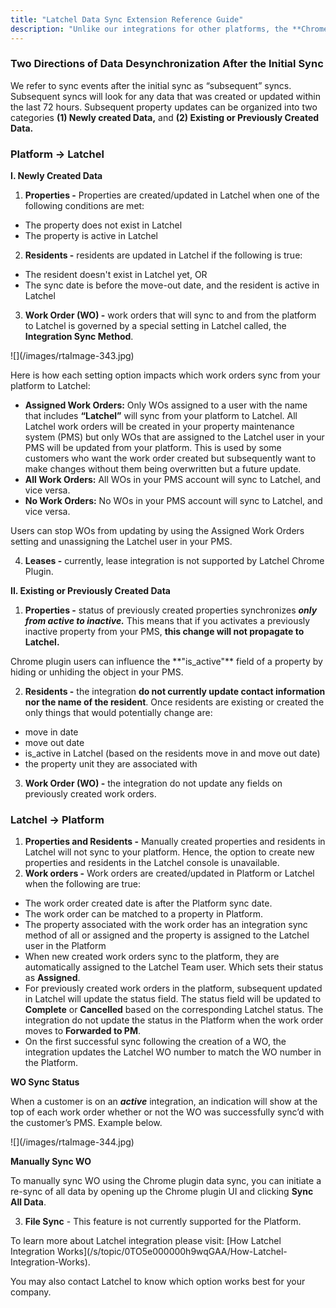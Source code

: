 ```yaml
---
title: "Latchel Data Sync Extension Reference Guide"
description: "Unlike our integrations for other platforms, the **Chrome Plugin** doesn’t have the concept of an initial sync. Therefore every sync can be considered a subsequent sync, which will look for any data that was created or updated within the last 72 hours."
---
```


### **Two Directions of Data Desynchronization After the Initial Sync**

We refer to sync events after the initial sync as “subsequent” syncs. Subsequent syncs will look for any data that was created or updated within the last 72 hours. Subsequent property updates can be organized into two categories **(1) Newly created Data,** and **(2) Existing or Previously Created Data.**

### **Platform → Latchel**

**I. Newly Created Data**

1. **Properties -** Properties are created/updated in Latchel when one of the following conditions are met:

- The property does not exist in Latchel
- The property is active in Latchel

2. **Residents -** residents are updated in Latchel if the following is true:

- The resident doesn't exist in Latchel yet, OR
- The sync date is before the move-out date, and the resident is active in Latchel

3. **Work Order (WO) -** work orders that will sync to and from the platform to Latchel is governed by a special setting in Latchel called, the **Integration Sync Method**.

<Frame>
  ![](/images/rtaImage-343.jpg)
</Frame>

Here is how each setting option impacts which work orders sync from your platform to Latchel:

- **Assigned Work Orders:** Only WOs assigned to a user with the name that includes **“Latchel”** will sync from your platform to Latchel. All Latchel work orders will be created in your property maintenance system (PMS) but only WOs that are assigned to the Latchel user in your PMS will be updated from your platform. This is used by some customers who want the work order created but subsequently want to make changes without them being overwritten but a future update.
- **All Work Orders:** All WOs in your PMS account will sync to Latchel, and vice versa.
- **No Work Orders:** No WOs in your PMS account will sync to Latchel, and vice versa.

<Note>
  Users can stop WOs from updating by using the Assigned Work Orders setting and unassigning the Latchel user in your PMS.
</Note>

4. **Leases -** currently, lease integration is not supported by Latchel Chrome Plugin.

**II. Existing or Previously Created Data**

1. **Properties -** status of previously created properties synchronizes **_only from active to inactive._** This means that if you activates a previously inactive property from your PMS, **this change will not propagate to Latchel.**

<Note>
  Chrome plugin users can influence the **"is_active"** field of a property by hiding or unhiding the object in your PMS.
</Note>

2. **Residents -** the integration **do not currently update contact information nor the name of the resident**. Once residents are existing or created the only things that would potentially change are:

- move in date
- move out date
- is_active in Latchel (based on the residents move in and move out date)
- the property unit they are associated with

3. **Work Order (WO) -** the integration do not update any fields on previously created work orders.

### **Latchel → Platform**

1. **Properties and Residents -** Manually created properties and residents in Latchel will not sync to your platform. Hence, the option to create new properties and residents in the Latchel console is unavailable.
2. **Work orders -** Work orders are created/updated in Platform or Latchel when the following are true:

- The work order created date is after the Platform sync date.
- The work order can be matched to a property in Platform.
- The property associated with the work order has an integration sync method of all or assigned and the property is assigned to the Latchel user in the Platform
- When new created work orders sync to the platform, they are automatically assigned to the Latchel Team user. Which sets their status as **Assigned**. 
- For previously created work orders in the platform, subsequent updated in Latchel will update the status field. The status field will be updated to **Complete** or **Cancelled** based on the corresponding Latchel status. The integration do not update the status in the Platform when the work order moves to **Forwarded to PM**.
- On the first successful sync following the creation of a WO, the integration updates the Latchel WO number to match the WO number in the Platform.

**WO Sync Status**

When a customer is on an **_active_** integration, an indication will show at the top of each work order whether or not the WO was successfully sync’d with the customer’s PMS. Example below.

<Frame>
  ![](/images/rtaImage-344.jpg)
</Frame>

**Manually Sync WO**

To manually sync WO using the Chrome plugin data sync, you can initiate a re-sync of all data by opening up the Chrome plugin UI and clicking **Sync All Data**.

3. **File Sync** - This feature is not currently supported for the Platform. 

<Tip>
  To learn more about Latchel integration please visit: [How Latchel Integration Works](/s/topic/0TO5e000000h9wqGAA/How-Latchel-Integration-Works).

  You may also contact Latchel to know which option works best for your company.
</Tip>